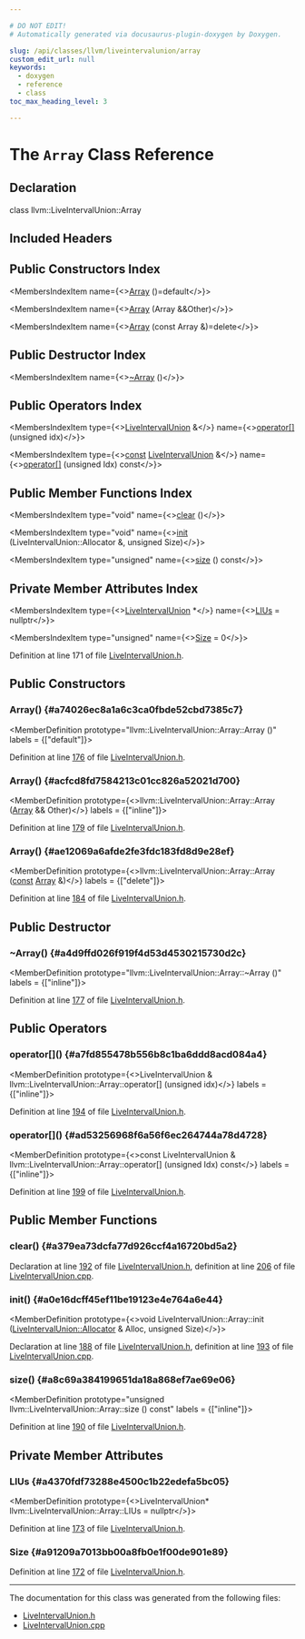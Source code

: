 ```yaml
---

# DO NOT EDIT!
# Automatically generated via docusaurus-plugin-doxygen by Doxygen.

slug: /api/classes/llvm/liveintervalunion/array
custom_edit_url: null
keywords:
  - doxygen
  - reference
  - class
toc_max_heading_level: 3

---
```





# The `Array` Class Reference

<DoxygenPage pluginConfig={pluginConfig}>



## Declaration

<CodeBlock>class llvm::LiveIntervalUnion::Array</CodeBlock>

## Included Headers

<IncludesList>
<IncludesListItem
  filePath="llvm/CodeGen/LiveIntervalUnion.h"
  permalink="/docs/api/files/include/include/llvm/include/llvm/codegen/liveintervalunion-h"
  isLocal="true" />
</IncludesList>

## Public Constructors Index

<MembersIndex>

<MembersIndexItem
  name={<><a href="#a74026ec8a1a6c3ca0fbde52cbd7385c7">Array</a> ()=default</>}>
</MembersIndexItem>

<MembersIndexItem
  name={<><a href="#acfcd8fd7584213c01cc826a52021d700">Array</a> (Array &amp;&amp;Other)</>}>
</MembersIndexItem>

<MembersIndexItem
  name={<><a href="#ae12069a6afde2fe3fdc183fd8d9e28ef">Array</a> (const Array &amp;)=delete</>}>
</MembersIndexItem>

</MembersIndex>

## Public Destructor Index

<MembersIndex>

<MembersIndexItem
  name={<><a href="#a4d9ffd026f919f4d53d4530215730d2c">~Array</a> ()</>}>
</MembersIndexItem>

</MembersIndex>

## Public Operators Index

<MembersIndex>

<MembersIndexItem
  type={<><a href="/docs/api/classes/llvm/liveintervalunion">LiveIntervalUnion</a> &amp;</>}
  name={<><a href="#a7fd855478b556b8c1ba6ddd8acd084a4">operator&#91;&#93;</a> (unsigned idx)</>}>
</MembersIndexItem>

<MembersIndexItem
  type={<><a href="/docs/api/files/lib/lib/target/lib/target/aarch64/aarch64promoteconstant-cpp/#a90f8350fecae261c25be85d38b451bff">const</a> <a href="/docs/api/classes/llvm/liveintervalunion">LiveIntervalUnion</a> &amp;</>}
  name={<><a href="#ad53256968f6a56f6ec264744a78d4728">operator&#91;&#93;</a> (unsigned Idx) const</>}>
</MembersIndexItem>

</MembersIndex>

## Public Member Functions Index

<MembersIndex>

<MembersIndexItem
  type="void"
  name={<><a href="#a379ea73dcfa77d926ccf4a16720bd5a2">clear</a> ()</>}>
</MembersIndexItem>

<MembersIndexItem
  type="void"
  name={<><a href="#a0e16dcff45ef11be19123e4e764a6e44">init</a> (LiveIntervalUnion::Allocator &amp;, unsigned Size)</>}>
</MembersIndexItem>

<MembersIndexItem
  type="unsigned"
  name={<><a href="#a8c69a384199651da18a868ef7ae69e06">size</a> () const</>}>
</MembersIndexItem>

</MembersIndex>

## Private Member Attributes Index

<MembersIndex>

<MembersIndexItem
  type={<><a href="/docs/api/classes/llvm/liveintervalunion">LiveIntervalUnion</a> &#42;</>}
  name={<><a href="#a4370fdf73288e4500c1b22edefa5bc05">LIUs</a> = nullptr</>}>
</MembersIndexItem>

<MembersIndexItem
  type="unsigned"
  name={<><a href="#a91209a7013bb00a8fb0e1f00de901e89">Size</a> = 0</>}>
</MembersIndexItem>

</MembersIndex>


Definition at line 171 of file <a href="/docs/api/files/include/include/llvm/include/llvm/codegen/liveintervalunion-h">LiveIntervalUnion.h</a>.

<SectionDefinition>

## Public Constructors

### Array() {#a74026ec8a1a6c3ca0fbde52cbd7385c7}

<MemberDefinition
  prototype="llvm::LiveIntervalUnion::Array::Array ()"
  labels = {["default"]}>

Definition at line <a href="/docs/api/files/include/include/llvm/include/llvm/codegen/liveintervalunion-h/#l00176">176</a> of file <a href="/docs/api/files/include/include/llvm/include/llvm/codegen/liveintervalunion-h">LiveIntervalUnion.h</a>.
</MemberDefinition>

### Array() {#acfcd8fd7584213c01cc826a52021d700}

<MemberDefinition
  prototype={<>llvm::LiveIntervalUnion::Array::Array (<a href="/docs/api/classes/llvm/liveintervalunion/array">Array</a> &amp;&amp; Other)</>}
  labels = {["inline"]}>

Definition at line <a href="/docs/api/files/include/include/llvm/include/llvm/codegen/liveintervalunion-h/#l00179">179</a> of file <a href="/docs/api/files/include/include/llvm/include/llvm/codegen/liveintervalunion-h">LiveIntervalUnion.h</a>.
</MemberDefinition>

### Array() {#ae12069a6afde2fe3fdc183fd8d9e28ef}

<MemberDefinition
  prototype={<>llvm::LiveIntervalUnion::Array::Array (<a href="/docs/api/files/lib/lib/target/lib/target/aarch64/aarch64promoteconstant-cpp/#a90f8350fecae261c25be85d38b451bff">const</a> <a href="/docs/api/classes/llvm/liveintervalunion/array">Array</a> &amp;)</>}
  labels = {["delete"]}>

Definition at line <a href="/docs/api/files/include/include/llvm/include/llvm/codegen/liveintervalunion-h/#l00184">184</a> of file <a href="/docs/api/files/include/include/llvm/include/llvm/codegen/liveintervalunion-h">LiveIntervalUnion.h</a>.
</MemberDefinition>

</SectionDefinition>

<SectionDefinition>

## Public Destructor

### ~Array() {#a4d9ffd026f919f4d53d4530215730d2c}

<MemberDefinition
  prototype="llvm::LiveIntervalUnion::Array::~Array ()"
  labels = {["inline"]}>

Definition at line <a href="/docs/api/files/include/include/llvm/include/llvm/codegen/liveintervalunion-h/#l00177">177</a> of file <a href="/docs/api/files/include/include/llvm/include/llvm/codegen/liveintervalunion-h">LiveIntervalUnion.h</a>.
</MemberDefinition>

</SectionDefinition>

<SectionDefinition>

## Public Operators

### operator&#91;&#93;() {#a7fd855478b556b8c1ba6ddd8acd084a4}

<MemberDefinition
  prototype={<>LiveIntervalUnion &amp; llvm::LiveIntervalUnion::Array::operator&#91;&#93; (unsigned idx)</>}
  labels = {["inline"]}>

Definition at line <a href="/docs/api/files/include/include/llvm/include/llvm/codegen/liveintervalunion-h/#l00194">194</a> of file <a href="/docs/api/files/include/include/llvm/include/llvm/codegen/liveintervalunion-h">LiveIntervalUnion.h</a>.
</MemberDefinition>

### operator&#91;&#93;() {#ad53256968f6a56f6ec264744a78d4728}

<MemberDefinition
  prototype={<>const LiveIntervalUnion &amp; llvm::LiveIntervalUnion::Array::operator&#91;&#93; (unsigned Idx) const</>}
  labels = {["inline"]}>

Definition at line <a href="/docs/api/files/include/include/llvm/include/llvm/codegen/liveintervalunion-h/#l00199">199</a> of file <a href="/docs/api/files/include/include/llvm/include/llvm/codegen/liveintervalunion-h">LiveIntervalUnion.h</a>.
</MemberDefinition>

</SectionDefinition>

<SectionDefinition>

## Public Member Functions

### clear() {#a379ea73dcfa77d926ccf4a16720bd5a2}

<MemberDefinition
  prototype="void LiveIntervalUnion::Array::clear ()">

Declaration at line <a href="/docs/api/files/include/include/llvm/include/llvm/codegen/liveintervalunion-h/#l00192">192</a> of file <a href="/docs/api/files/include/include/llvm/include/llvm/codegen/liveintervalunion-h">LiveIntervalUnion.h</a>, definition at line <a href="/docs/api/files/lib/lib/codegen/liveintervalunion-cpp/#l00206">206</a> of file <a href="/docs/api/files/lib/lib/codegen/liveintervalunion-cpp">LiveIntervalUnion.cpp</a>.
</MemberDefinition>

### init() {#a0e16dcff45ef11be19123e4e764a6e44}

<MemberDefinition
  prototype={<>void LiveIntervalUnion::Array::init (<a href="/docs/api/classes/llvm/liveintervalunion/#aec9428cfe59ce0851615cef7e5527a01">LiveIntervalUnion::Allocator</a> &amp; Alloc, unsigned Size)</>}>

Declaration at line <a href="/docs/api/files/include/include/llvm/include/llvm/codegen/liveintervalunion-h/#l00188">188</a> of file <a href="/docs/api/files/include/include/llvm/include/llvm/codegen/liveintervalunion-h">LiveIntervalUnion.h</a>, definition at line <a href="/docs/api/files/lib/lib/codegen/liveintervalunion-cpp/#l00193">193</a> of file <a href="/docs/api/files/lib/lib/codegen/liveintervalunion-cpp">LiveIntervalUnion.cpp</a>.
</MemberDefinition>

### size() {#a8c69a384199651da18a868ef7ae69e06}

<MemberDefinition
  prototype="unsigned llvm::LiveIntervalUnion::Array::size () const"
  labels = {["inline"]}>

Definition at line <a href="/docs/api/files/include/include/llvm/include/llvm/codegen/liveintervalunion-h/#l00190">190</a> of file <a href="/docs/api/files/include/include/llvm/include/llvm/codegen/liveintervalunion-h">LiveIntervalUnion.h</a>.
</MemberDefinition>

</SectionDefinition>

<SectionDefinition>

## Private Member Attributes

### LIUs {#a4370fdf73288e4500c1b22edefa5bc05}

<MemberDefinition
  prototype={<>LiveIntervalUnion&#42; llvm::LiveIntervalUnion::Array::LIUs = nullptr</>}>

Definition at line <a href="/docs/api/files/include/include/llvm/include/llvm/codegen/liveintervalunion-h/#l00173">173</a> of file <a href="/docs/api/files/include/include/llvm/include/llvm/codegen/liveintervalunion-h">LiveIntervalUnion.h</a>.
</MemberDefinition>

### Size {#a91209a7013bb00a8fb0e1f00de901e89}

<MemberDefinition
  prototype="unsigned llvm::LiveIntervalUnion::Array::Size = 0">

Definition at line <a href="/docs/api/files/include/include/llvm/include/llvm/codegen/liveintervalunion-h/#l00172">172</a> of file <a href="/docs/api/files/include/include/llvm/include/llvm/codegen/liveintervalunion-h">LiveIntervalUnion.h</a>.
</MemberDefinition>

</SectionDefinition>

<hr/>

The documentation for this class was generated from the following files:

<ul>
<li><a href="/docs/api/files/include/include/llvm/include/llvm/codegen/liveintervalunion-h">LiveIntervalUnion.h</a></li>
<li><a href="/docs/api/files/lib/lib/codegen/liveintervalunion-cpp">LiveIntervalUnion.cpp</a></li>
</ul>

</DoxygenPage>
